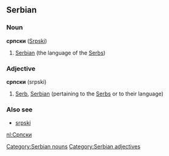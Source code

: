 ==Serbian==
===Noun===
'''српски''' ([[Srpski]])
#[[Serbian]] (the language of the [[Serb]]s)
===Adjective===
'''српски''' (srpski)
#[[Serb]], [[Serbian]] (pertaining to the [[Serb]]s or to their language)
===Also see===
*[[srpski]]

[[Category:Serbian nouns]]
[[Category:Serbian adjectives]]
[[nl:Српски]]